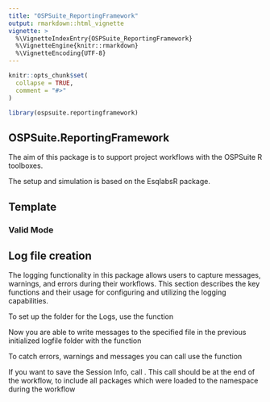 ```yaml
---
title: "OSPSuite_ReportingFramework"
output: rmarkdown::html_vignette
vignette: >
  %\VignetteIndexEntry{OSPSuite_ReportingFramework}
  %\VignetteEngine{knitr::rmarkdown}
  %\VignetteEncoding{UTF-8}
---
```


```r
knitr::opts_chunk$set(
  collapse = TRUE,
  comment = "#>"
)
```

```r
library(ospsuite.reportingframework)
```

## OSPSuite.ReportingFramework

The aim of this package is to support project workflows with the OSPSuite R toolboxes.

The setup and simulation is based on the EsqlabsR package.

## Template

### Valid Mode



##  Log file creation

The logging functionality in this package allows users to capture messages, warnings, and errors during their workflows. This section describes the key functions and their usage for configuring and utilizing the logging capabilities.

To set up the folder for the Logs, use the function \code{\link[OSPSuite.ReportingFramework]{initLogfunction}}

Now you are able to write messages to the specified file in the previous initialized logfile folder with the function \code{\link[OSPSuite.ReportingFramework]{writeToLog}}

To catch errors, warnings and messages you can call use the function \code{\link[OSPSuite.ReportingFramework]{logCatch}}

If you want to save the Session Info, call \code{\link[OSPSuite.ReportingFramework]{saveSessionInfo}}.
This call should be at the end of the workflow, to include all packages which were loaded to the namespace during the workflow



